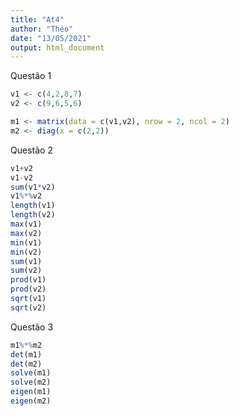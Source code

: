 ```yaml
---
title: "At4"
author: "Théo"
date: "13/05/2021"
output: html_document
---
```


Questão 1
```r
v1 <- c(4,2,8,7)
v2 <- c(9,6,5,6)

m1 <- matrix(data = c(v1,v2), nrow = 2, ncol = 2)
m2 <- diag(x = c(2,2))
```
Questão 2 
```r
v1+v2
v1-v2
sum(v1*v2)
v1%*%v2
length(v1)
length(v2)
max(v1)
max(v2)
min(v1)
min(v2)
sum(v1)
sum(v2)
prod(v1)
prod(v2)
sqrt(v1)
sqrt(v2)
```
Questão 3
```r
m1%*%m2
det(m1)
det(m2)
solve(m1)
solve(m2)
eigen(m1)
eigen(m2)
```